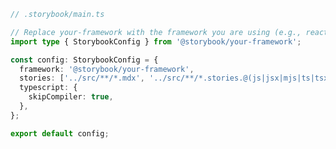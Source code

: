 ```ts
// .storybook/main.ts

// Replace your-framework with the framework you are using (e.g., react-webpack5)
import type { StorybookConfig } from '@storybook/your-framework';

const config: StorybookConfig = {
  framework: '@storybook/your-framework',
  stories: ['../src/**/*.mdx', '../src/**/*.stories.@(js|jsx|mjs|ts|tsx)'],
  typescript: {
    skipCompiler: true,
  },
};

export default config;
```
